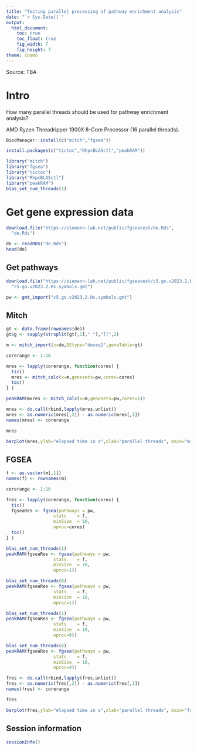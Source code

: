 ```yaml
---
title: "Testing parallel processing of pathway enrichment analysis"
date: "`r Sys.Date()`"
output:
  html_document:
    toc: true
    toc_float: true
    fig_width: 7
    fig_height: 7
theme: cosmo
---
```


Source: TBA

# Intro

How many parallel threads should be used for pathway enrichment analysis?

AMD Ryzen Threadripper 1900X 8-Core Processor (16 parallel threads).

```r

BiocManager::install(c("mitch","fgsea"))

install.packages(c("tictoc","RhpcBLASctl","peakRAM"))

library("mitch")
library("fgsea")
library("tictoc")
library("RhpcBLASctl")
library("peakRAM")
blas_set_num_threads(1)

```

# Get gene expression data

```r

download.file("https://ziemann-lab.net/public/fgseatest/de.Rds",
  "de.Rds")

de <- readRDS("de.Rds")
head(de)

```

## Get pathways

```r

download.file("https://ziemann-lab.net/public/fgseatest/c5.go.v2023.2.Hs.symbols.gmt",
  "c5.go.v2023.2.Hs.symbols.gmt")

pw <- gmt_import("c5.go.v2023.2.Hs.symbols.gmt")

```

## Mitch

```r

gt <- data.frame(rownames(de))
gt$g <- sapply(strsplit(gt[,1]," "),"[[",2)

m <- mitch_import(x=de,DEtype="deseq2",geneTable=gt)

corerange <- 1:16

mres <- lapply(corerange, function(cores) {
  tic()
  mres <- mitch_calc(x=m,genesets=pw,cores=cores)
  toc()
} )

peakRAM(mxres <- mitch_calc(x=m,genesets=pw,cores=1))

mres <- do.call(rbind,lapply(mres,unlist))
mres <- as.numeric(mres[,2]) - as.numeric(mres[,1])
names(mres) <- corerange

mres

barplot(mres,ylab="elapsed time in s",xlab="parallel threads", main="mitch")

```

## FGSEA

```r

f <- as.vector(m[,1])
names(f) <- rownames(m)

corerange <- 1:16

fres <- lapply(corerange, function(cores) {
  tic()
  fgseaRes <- fgsea(pathways = pw,
                  stats    = f,
                  minSize  = 10,
                  nproc=cores)
  toc()
} )

blas_set_num_threads(1)
peakRAM(fgseaRes <- fgsea(pathways = pw,
                  stats    = f,
                  minSize  = 10,
                  nproc=1))

blas_set_num_threads(8)
peakRAM(fgseaRes <- fgsea(pathways = pw,
                  stats    = f,
                  minSize  = 10,
                  nproc=1))

blas_set_num_threads(1)
peakRAM(fgseaRes <- fgsea(pathways = pw,
                  stats    = f,
                  minSize  = 10,
                  nproc=8))

blas_set_num_threads(4)
peakRAM(fgseaRes <- fgsea(pathways = pw,
                  stats    = f,
                  minSize  = 10,
                  nproc=4))

fres <- do.call(rbind,lapply(fres,unlist))
fres <- as.numeric(fres[,2]) - as.numeric(fres[,1])
names(fres) <- corerange

fres

barplot(fres,ylab="elapsed time in s",xlab="parallel threads", main="fgsea")

```

## Session information

```r

sessionInfo()

```
